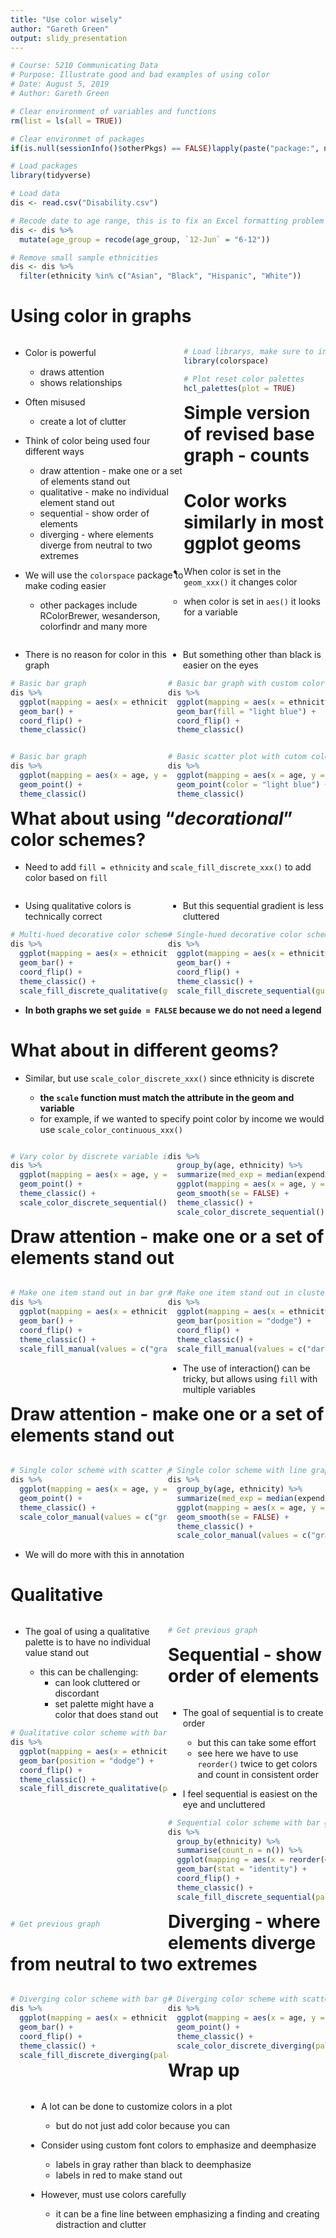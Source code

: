---
title: "Use color wisely"
author: "Gareth Green"
output: slidy_presentation
---

```{r echo = FALSE}
# Course: 5210 Communicating Data
# Purpose: Illustrate good and bad examples of using color
# Date: August 5, 2019
# Author: Gareth Green

```

```{r echo = FALSE}
# Clear environment of variables and functions
rm(list = ls(all = TRUE)) 

# Clear environmet of packages
if(is.null(sessionInfo()$otherPkgs) == FALSE)lapply(paste("package:", names(sessionInfo()$otherPkgs), sep=""), detach, character.only = TRUE, unload = TRUE)

```

```{r message = FALSE, echo = FALSE}
# Load packages
library(tidyverse) 

```

```{r echo = FALSE}
# Load data
dis <- read.csv("Disability.csv")

# Recode date to age range, this is to fix an Excel formatting problem
dis <- dis %>% 
  mutate(age_group = recode(age_group, `12-Jun` = "6-12"))

# Remove small sample ethnicities
dis <- dis %>% 
  filter(ethnicity %in% c("Asian", "Black", "Hispanic", "White"))

```


Using color in graphs
=========================================

<div style="float: left; width: 55%;">

+ Color is powerful

  - draws attention
  - shows relationships

+ Often misused

  - create a lot of clutter

+ Think of color being used four different ways

  - draw attention - make one or a set of elements stand out
  - qualitative - make no individual element stand out
  - sequential - show order of elements 
  - diverging - where elements diverge from neutral to two extremes

+ We will use the `colorspace` package to make coding easier

  - other packages include RColorBrewer, wesanderson, colorfindr and many more

</div>

<div style="float: left; width: 45%;">

```{r message = FALSE}
# Load librarys, make sure to install these packages before running the code
library(colorspace)

# Plot reset color palettes
hcl_palettes(plot = TRUE)

```

</div>


Simple version of revised base graph - counts
=========================================

<div style="float: left; width: 50%;">

+ There is no reason for color in this graph

```{r}
# Basic bar graph
dis %>% 
  ggplot(mapping = aes(x = ethnicity)) +
  geom_bar() +
  coord_flip() +
  theme_classic()

```

</div>

<div style="float: left; width: 50%;">

+ But something other than black is easier on the eyes

```{r}
# Basic bar graph with custom color
dis %>% 
  ggplot(mapping = aes(x = ethnicity)) +
  geom_bar(fill = "light blue") +
  coord_flip() +
  theme_classic()

```

</div>


Color works similarly in most ggplot geoms
=========================================

<div style="float: left; width: 50%;">

```{r}
# Basic bar graph
dis %>% 
  ggplot(mapping = aes(x = age, y = expenditures)) +
  geom_point() +
  theme_classic()

```

</div>

<div style="float: left; width: 50%;">

```{r}
# Basic scatter plot with cutom color
dis %>% 
  ggplot(mapping = aes(x = age, y = expenditures)) +
  geom_point(color = "light blue") +
  theme_classic()

```

</div>

+ When color is set in the `geom_xxx()` it changes color

  - when color is set in `aes()` it looks for a variable


What about using "_decorational_" color schemes?
=========================================

+ Need to add `fill = ethnicity` and `scale_fill_discrete_xxx()` to add color based on `fill`

<div style="float: left; width: 50%;">

+ Using qualitative colors is technically correct

```{r}
# Multi-hued decorative color schemes
dis %>% 
  ggplot(mapping = aes(x = ethnicity, fill = ethnicity)) +
  geom_bar() +
  coord_flip() +
  theme_classic() +
  scale_fill_discrete_qualitative(guide = FALSE)

```

</div>

<div style="float: left; width: 50%;">

+ But this sequential gradient is less cluttered

```{r}
# Single-hued decorative color schemes
dis %>% 
  ggplot(mapping = aes(x = ethnicity, fill = ethnicity)) +
  geom_bar() +
  coord_flip() +
  theme_classic() +
  scale_fill_discrete_sequential(guide = FALSE)

```

</div>

+ **In both graphs we set `guide = FALSE` because we do not need a legend**


What about in different geoms?
=========================================

+ Similar, but use `scale_color_discrete_xxx()` since ethnicity is discrete

  - **the `scale` function must match the attribute in the geom and variable**
  - for example, if we wanted to specify point color by income we would use `scale_color_continuous_xxx()`   

<div style="float: left; width: 50%;">

```{r}
# Vary color by discrete variable in scatterplot 
dis %>% 
  ggplot(mapping = aes(x = age, y = expenditures, color = ethnicity)) +
  geom_point() +
  theme_classic() +
  scale_color_discrete_sequential()

```

</div>

<div style="float: left; width: 50%;">

```{r message = FALSE}
dis %>% 
  group_by(age, ethnicity) %>% 
  summarize(med_exp = median(expenditures)) %>% 
  ggplot(mapping = aes(x = age, y = med_exp, color = ethnicity)) +
  geom_smooth(se = FALSE) +
  theme_classic() +
  scale_color_discrete_sequential()

```

</div>


Draw attention - make one or a set of elements stand out
=========================================

<div style="float: left; width: 50%;">

```{r}
# Make one item stand out in bar graph
dis %>% 
  ggplot(mapping = aes(x = ethnicity, fill = ethnicity)) +
  geom_bar() +
  coord_flip() +
  theme_classic() +
  scale_fill_manual(values = c("gray", "gray", "red", "gray"), guide = FALSE)

```

</div>

<div style="float: left; width: 50%;">

```{r}
# Make one item stand out in clustered bar graph
dis %>% 
  ggplot(mapping = aes(x = ethnicity, fill = interaction(ethnicity, gender))) +
  geom_bar(position = "dodge") +
  coord_flip() +
  theme_classic() +
  scale_fill_manual(values = c("dark gray", "dark gray", "dark red", "dark gray","light gray", "light gray", "red", "light gray"), guide = FALSE)

```

+ The use of interaction() can be tricky, but allows using `fill` with multiple variables

</div>


Draw attention - make one or a set of elements stand out
=========================================

<div style="float: left; width: 50%;">

```{r}
# Single color scheme with scatter plot
dis %>% 
  ggplot(mapping = aes(x = age, y = expenditures, color = ethnicity)) +
  geom_point() +
  theme_classic() +
  scale_color_manual(values = c("gray", "gray", "red", "gray"))

```

</div>

<div style="float: left; width: 50%;">

```{r message = FALSE}
# Single color scheme with line graph made from geom_smooth()
dis %>% 
  group_by(age, ethnicity) %>% 
  summarize(med_exp = median(expenditures)) %>% 
  ggplot(mapping = aes(x = age, y = med_exp, color = ethnicity)) +
  geom_smooth(se = FALSE) +
  theme_classic() +
  scale_color_manual(values = c("gray", "gray", "red", "gray"))

```

</div>

+ We will do more with this in annotation

Qualitative
=========================================

<div style="float: left; width: 50%;">

+ The goal of using a qualitative palette is to have no individual value stand out

  - this can be challenging:
    - can look cluttered or discordant
    - set palette might have a color that does stand out

```{r color1, eval = FALSE}
# Qualitative color scheme with bar graph
dis %>% 
  ggplot(mapping = aes(x = ethnicity, fill = gender)) +
  geom_bar(position = "dodge") +
  coord_flip() +
  theme_classic() +
  scale_fill_discrete_qualitative(palette = "Dark 2")

```

</div>

<div style="float: left; width: 50%;">

```{r ref.label = "color1", echo = FALSE}
# Get previous graph

```

</div>


Sequential - show order of elements 
=========================================

<div style="float: left; width: 50%;">

+ The goal of sequential is to create order

  - but this can take some effort
  - see here we have to use `reorder()` twice to get colors and count in consistent order

+ I feel sequential is easiest on the eye and uncluttered
  
```{r color2, eval = FALSE}
# Sequential color scheme with bar graph
dis %>% 
  group_by(ethnicity) %>% 
  summarise(count_n = n()) %>% 
  ggplot(mapping = aes(x = reorder(ethnicity, count_n), y = count_n, fill = reorder(ethnicity, count_n))) +
  geom_bar(stat = "identity") +
  coord_flip() +
  theme_classic() +
  scale_fill_discrete_sequential(palette = "Purples 2", guide = FALSE)

```

</div>

<div style="float: left; width: 50%;">

```{r ref.label = "color2", echo = FALSE}
# Get previous graph

```

</div>


Diverging - where elements diverge from neutral to two extremes
=========================================

<div style="float: left; width: 50%;">

```{r}
# Diverging color scheme with bar graph
dis %>% 
  ggplot(mapping = aes(x = ethnicity, fill = ethnicity)) +
  geom_bar() +
  coord_flip() +
  theme_classic() +
  scale_fill_discrete_diverging(palette = "Blue-Red 2", guide = FALSE)

```

</div>

<div style="float: left; width: 50%;">

```{r}
# Diverging color scheme with scatter plot
dis %>% 
  ggplot(mapping = aes(x = age, y = expenditures, color = age_group)) +
  geom_point() +
  theme_classic() +
  scale_color_discrete_diverging(palette = "Green-Orange", guide = FALSE)

```

</div>


Wrap up
=========================================

<div style="float: right; width: 95%;">

+ A lot can be done to customize colors in a plot

  - but do not just add color because you can

+ Consider using custom font colors to emphasize and deemphasize

  - labels in gray rather than black to deemphasize
  - labels in red to make stand out

+ However, must use colors carefully 

  - it can be a fine line between emphasizing a finding and creating distraction and clutter

</div>


